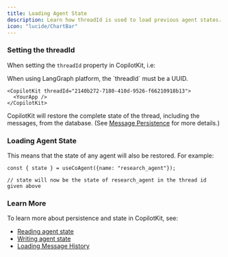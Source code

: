 ```yaml
---
title: Loading Agent State
description: Learn how threadId is used to load previous agent states.
icon: "lucide/ChartBar"
---
```


### Setting the threadId

When setting the `threadId` property in CopilotKit, i.e:

<Callout>
  When using LangGraph platform, the `threadId` must be a UUID.
</Callout>

```tsx
<CopilotKit threadId="2140b272-7180-410d-9526-f66210918b13">
  <YourApp />
</CopilotKit>
```

CopilotKit will restore the complete state of the thread, including the messages, from the database. (See [Message Persistence](/langgraph/persistence/message-persistence) for more details.)

### Loading Agent State

This means that the state of any agent will also be restored. For example:

```tsx
const { state } = useCoAgent({name: "research_agent"});

// state will now be the state of research_agent in the thread id given above
```

### Learn More

To learn more about persistence and state in CopilotKit, see:

- [Reading agent state](/langgraph/shared-state/in-app-agent-read)
- [Writing agent state](/langgraph/shared-state/in-app-agent-write)
- [Loading Message History](/langgraph/persistence/loading-message-history)
